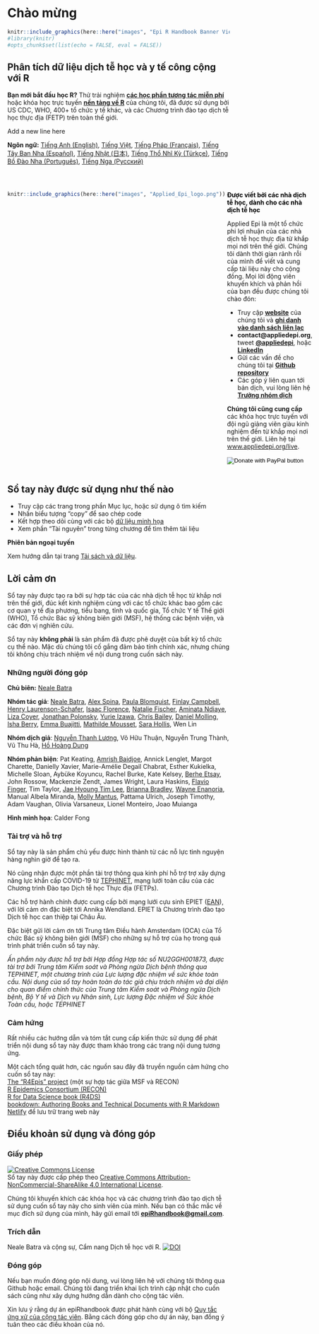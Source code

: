 # Chào mừng {.unnumbered}

```r
knitr::include_graphics(here::here("images", "Epi R Handbook Banner Vietnamese 1500x500.png"))
#library(knitr)
#opts_chunk$set(list(echo = FALSE, eval = FALSE))
```

<meta name="description" content="The Epi R Handbook is an R reference manual for applied epidemiology and public health.">

<meta http-equiv="Content-Type" content="text/html; charset=utf-8">

<!-- <span style="color: red;">**THIS IS A DRAFT.  REVIEWERS GIVE FEEDBACK AT THIS [LINK](https://forms.gle/4RNdRRLGx67xW9yq9)**.</span> -->

<!-- <span style="color: darkgreen;">**DO YOU LIKE THIS HANDBOOK? SHOULD SOMETHING BE CHANGED? PLEASE TELL US!**</span> -->

<!-- <form target="_blank" action="https://forms.gle/A5SnRVws7tPD15Js9"> -->

<!--     <input type="submit" value="FEEDBACK" /> -->

<!-- </form> -->

<!-- ======================================================= -->

<!-- ## An R reference manual for applied epidemiology and public health {.unnumbered} -->

<!-- <span style="color: brown;">**The Epi R Handbook is an R reference manual for applied epidemiology and public health.**</span> -->

<!-- ## About this handbook   -->

## Phân tích dữ liệu dịch tễ học và y tế công cộng với R {.unnumbered}



**Bạn mới bắt đầu học R?** Thử trải nghiệm **[các học phần tương tác miễn phí](https://www.appliedepi.org/tutorial/)** hoặc khóa học trực tuyến **[nền tảng về R](https://www.appliedepi.org/live/)** của chúng tôi, đã được sử dụng bởi US CDC, WHO, 400+ tổ chức y tế khác, và các Chương trình đào tạo dịch tễ học thực địa (FETP) trên toàn thế giới.

Add a new line here

**Ngôn ngữ:** [Tiếng Anh (English)](https://epirhandbook.com/en/), [Tiếng Việt](https://epirhandbook.com/vn/), [Tiếng Pháp (Français)](https://epirhandbook.com/fr), [Tiếng Tây Ban Nha (Español)](https://epirhandbook.com/es), [Tiếng Nhật (日本)](https://epirhandbook.com/jp), [Tiếng Thổ Nhĩ Kỳ (Türkçe)](https://epirhandbook.com/tr), [Tiếng Bồ Đào Nha (Português)](https://epirhandbook.com/pt),  [Tiếng Nga (Русский)](https://epirhandbook.com/ru)


<!-- * Use practical epi examples - cleaning case linelists, making transmission chains and epidemic curves, automated reports and dashboards, modeling incidence and making projections, demographic pyramids and rate standardization, record matching, outbreak detection, survey analysis, survival analysis, GIS basics, contact tracing, phylogenetic trees...   -->

<!-- **How is this different than other R books?**   -->

<!-- * It is community-driven - *written for epidemiologists by epidemiologists* in their spare time and leveraging experience in local, national, academic, and emergency settings   -->

<!-- Dual-column created based on the rmarkdown cookbook here: https://bookdown.org/yihui/rmarkdown-cookbook/multi-column.html -->

<br>

::: {style="display: flex;"}
<div>

```r
knitr::include_graphics(here::here("images", "Applied_Epi_logo.png"))
```

</div>

::: {.col data-latex="{0.05\\textwidth}"}
  <!-- an empty Div (with a white space), serving as
a column separator -->
:::

<div>

[**Được viết bởi các nhà dịch tễ học, dành cho các nhà dịch tễ học**]{style="color: black;"}

Applied Epi là một tổ chức phi lợi nhuận của các nhà dịch tễ học thực địa từ khắp mọi nơi trên thế giới. Chúng tôi dành thời gian rảnh rỗi của mình để viết và cung cấp tài liệu này cho cộng đồng. Mọi lời động viên khuyến khích và phản hồi của bạn đều được chúng tôi chào đón:

* Truy cập **[website](http://www.appliedepi.org)** của chúng tôi và **[ghi danh vào danh sách liên lạc](https://forms.gle/9awNd8syypTSYUsn7)**  
* **contact@appliedepi.org**, tweet **[\@appliedepi](https://twitter.com/appliedepi)**, hoặc **[LinkedIn](www.linkedin.com/company/appliedepi)**  
* Gửi các vấn đề cho chúng tôi tại **[Github repository](https://github.com/appliedepi/epiRhandbook_eng)**
* Các góp ý liên quan tới bản dịch, vui lòng liên hệ **[Trưởng nhóm dịch](mailto:luong.nguyen@appliedepi.com)**

**Chúng tôi cũng cung cấp** các khóa học trực tuyến với đội ngũ giảng viên giàu kinh nghiệm đến từ khắp mọi nơi trên thế giới. Liên hệ tại [www.appliedepi.org/live](www.appliedepi.org/live).


<form target="_blank" action="https://www.paypal.com/donate" method="post" target="_top">
<input type="hidden" name="hosted_button_id" value="YTEZELC8VBXV6" />
<input type="image" src="https://github.com/appliedepi/epiRhandbook_eng/raw/master/images/donate_button_long.png" border="0" name="submit" title="PayPal - The safer, easier way to pay online!" alt="Donate with PayPal button" />
<img alt="" border="0" src="https://www.paypal.com/en_US/i/scr/pixel.gif" />
</form>

</div>
:::



<!-- ======================================================= -->

## Sổ tay này được sử dụng như thế nào {.unnumbered}

-   Truy cập các trang trong phần Mục lục, hoặc sử dụng ô tìm kiếm
-   Nhấn biểu tượng "copy" để sao chép code\
-   Kết hợp theo dõi cùng với các bộ [dữ liệu minh họa](data_used.vn.qmd)\
-   Xem phần "Tài nguyên" trong từng chương để tìm thêm tài liệu

**Phiên bản ngoại tuyến**

Xem hướng dẫn tại trang [Tải sách và dữ liệu](data_used.vn.qmd).

<!-- ======================================================= -->

## Lời cảm ơn {.unnumbered}

Sổ tay này được tạo ra bởi sự hợp tác của các nhà dịch tễ học từ khắp nơi trên thế giới, đúc kết kinh nghiệm cùng với các tổ chức khác bao gồm các cơ quan y tế địa phương, tiểu bang, tỉnh và quốc gia, Tổ chức Y tế Thế giới (WHO), Tổ chức Bác sỹ không biên giới (MSF), hệ thống các bệnh viện, và các đơn vị nghiên cứu.

Sổ tay này **không phải** là sản phẩm đã được phê duyệt của bất kỳ tổ chức cụ thể nào. Mặc dù chúng tôi cố gắng đảm bảo tính chính xác, nhưng chúng tôi không chịu trách nhiệm về nội dung trong cuốn sách này.

### Những người đóng góp {.unnumbered}

**Chủ biên:** [Neale Batra](https://www.linkedin.com/in/neale-batra/)

**Nhóm tác giả**: [Neale Batra](https://www.linkedin.com/in/neale-batra/), [Alex Spina](https://github.com/aspina7), [Paula Blomquist](https://www.linkedin.com/in/paula-bianca-blomquist-53188186/), [Finlay Campbell](https://github.com/finlaycampbell), [Henry Laurenson-Schafer](https://github.com/henryls1), [Isaac Florence](www.Twitter.com/isaacatflorence), [Natalie Fischer](https://www.linkedin.com/in/nataliefischer211/), [Aminata Ndiaye](https://twitter.com/aminata_fadl), [Liza Coyer]( https://www.linkedin.com/in/liza-coyer-86022040/), [Jonathan Polonsky](https://twitter.com/jonny_polonsky), [Yurie Izawa](https://ch.linkedin.com/in/yurie-izawa-a1590319), [Chris Bailey](https://twitter.com/cbailey_58?lang=en), [Daniel Molling](https://www.linkedin.com/in/daniel-molling-4005716a/), [Isha Berry](https://twitter.com/ishaberry2), [Emma Buajitti](https://twitter.com/buajitti), [Mathilde Mousset](https://mathildemousset.wordpress.com/research/), [Sara Hollis](https://www.linkedin.com/in/saramhollis/), Wen Lin  

**Nhóm dịch giả**: [Nguyễn Thanh Lương](https://www.linkedin.com/in/ntluong95/), Võ Hữu Thuận, Nguyễn Trung Thành, Vũ Thu Hà, [Hồ Hoàng Dung](https://www.linkedin.com/in/dzunggg/)

**Nhóm phản biện**: Pat Keating, [Amrish Baidjoe](https://twitter.com/Ammer_B), Annick Lenglet, Margot Charette, Danielly Xavier, Marie-Amélie Degail Chabrat, Esther Kukielka, Michelle Sloan, Aybüke Koyuncu, Rachel Burke, Kate Kelsey, [Berhe Etsay](https://www.linkedin.com/in/berhe-etsay-5752b1154/), John Rossow, Mackenzie Zendt, James Wright, Laura Haskins, [Flavio Finger](ffinger.github.io), Tim Taylor, [Jae Hyoung Tim Lee](https://www.linkedin.com/in/jaehyoungtlee/), [Brianna Bradley](https://www.linkedin.com/in/brianna-bradley-bb8658155), [Wayne Enanoria](https://www.linkedin.com/in/wenanoria), Manual Albela Miranda, [Molly Mantus](https://www.linkedin.com/in/molly-mantus-174550150/), Pattama Ulrich, Joseph Timothy, Adam Vaughan, Olivia Varsaneux, Lionel Monteiro, Joao Muianga  

**Hình minh họa**: Calder Fong

<!-- **Editor-in-Chief:** Neale Batra  -->

<!-- **Project core team:** Neale Batra, Alex Spina, Amrish Baidjoe, Pat Keating, Henry Laurenson-Schafer, Finlay Campbell   -->

<!-- **Authors**: Neale Batra, Alex Spina, Paula Blomquist, Finlay Campbell, Henry Laurenson-Schafer, [Isaac Florence](www.Twitter.com/isaacatflorence), Natalie Fischer, Aminata Ndiaye, Liza Coyer, Jonathan Polonsky, Yurie Izawa, Chris Bailey, Daniel Molling, Isha Berry, Emma Buajitti, Mathilde Mousset, Sara Hollis, Wen Lin   -->

<!-- **Reviewers**: Pat Keating, Mathilde Mousset, Annick Lenglet, Margot Charette, Isha Berry, Paula Blomquist, Natalie Fischer, Daniely Xavier, Esther Kukielka, Michelle Sloan, Aybüke Koyuncu, Rachel Burke, Daniel Molling, Kate Kelsey, Berhe Etsay, John Rossow, Mackenzie Zendt, James Wright, Wayne Enanoria, Laura Haskins, Flavio Finger, Tim Taylor, Jae Hyoung Tim Lee, Brianna Bradley, Manual Albela Miranda, Molly Mantus, Priscilla Spencer, Pattama Ulrich, Joseph Timothy, Adam Vaughan, Olivia Varsaneux, Lionel Monteiro, Joao Muianga   -->

### Tài trợ và hỗ trợ {.unnumbered}

Sổ tay này là sản phẩm chủ yếu được hình thành từ các nỗ lực tình nguyện hàng nghìn giờ để tạo ra.

Nó cũng nhận được một phần tài trợ thông qua kinh phí hỗ trợ trợ xây dựng năng lực khẩn cấp COVID-19 từ [TEPHINET](https://www.tephinet.org/), mạng lưới toàn cầu của các Chương trình Đào tạo Dịch tễ học Thực địa (FETPs).

Các hỗ trợ hành chính được cung cấp bởi mạng lưới cựu sinh EPIET ([EAN](https://epietalumni.net/)), với lời cảm ơn đặc biệt tới Annika Wendland. EPIET là Chương trình đào tạo Dịch tễ học can thiệp tại Châu Âu.

Đặc biệt gửi lời cảm ơn tới Trung tâm Điều hành Amsterdam (OCA) của Tổ chức Bác sỹ không biên giới (MSF) cho những sự hỗ trợ của họ trong quá trình phát triển cuốn sổ tay này.

*Ấn phẩm này được hỗ trợ bởi Hợp đồng Hợp tác số NU2GGH001873, được tài trợ bởi Trung tâm Kiểm soát và Phòng ngừa Dịch bệnh thông qua TEPHINET, một chương trình của Lực lượng đặc nhiệm về sức khỏe toàn cầu. Nội dung của sổ tay hoàn toàn do tác giả chịu trách nhiệm và đại diện cho quan điểm chính thức của Trung tâm Kiểm soát và Phòng ngừa Dịch bệnh, Bộ Y tế và Dịch vụ Nhân sinh, Lực lượng Đặc nhiệm về Sức khỏe Toàn cầu, hoặc TEPHINET*

### Cảm hứng {.unnumbered}

Rất nhiều các hướng dẫn và tóm tắt cung cấp kiến thức sử dụng để phát triển nội dung sổ tay này được tham khảo trong các trang nội dung tương ứng.

Một cách tổng quát hơn, các nguồn sau đây đã truyền nguồn cảm hứng cho cuốn sổ tay này:\
[The "R4Epis" project](https://r4epis.netlify.app/) (một sự hợp tác giữa MSF và RECON)\
[R Epidemics Consortium (RECON)](https://www.repidemicsconsortium.org/)\
[R for Data Science book (R4DS)](https://r4ds.had.co.nz/)\
[bookdown: Authoring Books and Technical Documents with R Markdown](https://bookdown.org/yihui/bookdown/)\
[Netlify](https://www.netlify.com) để lưu trữ trang web này

<!-- ### Image credits {-}   -->

<!-- Images in logo from US CDC Public Health Image Library) include [2013 Yemen looking for mosquito breeding sites](https://phil.cdc.gov/Details.aspx?pid=19623), [Ebola virus](https://phil.cdc.gov/Details.aspx?pid=23186), and [Survey in Rajasthan](https://phil.cdc.gov/Details.aspx?pid=19838).   -->

## Điều khoản sử dụng và đóng góp {.unnumbered}

### Giấy phép {.unnumbered}

<a rel="license" href="http://creativecommons.org/licenses/by-nc-sa/4.0/"><img src="https://i.creativecommons.org/l/by-nc-sa/4.0/88x31.png" alt="Creative Commons License" style="border-width:0"/></a><br />Sổ tay này được cấp phép theo <a rel="license" href="http://creativecommons.org/licenses/by-nc-sa/4.0/">Creative Commons Attribution-NonCommercial-ShareAlike 4.0 International License</a>.

Chúng tôi khuyến khích các khóa học và các chương trình đào tạo dịch tễ sử dụng cuốn sổ tay này cho sinh viên của mình. Nếu bạn có thắc mắc về mục đích sử dụng của mình, hãy gửi email tới [**epiRhandbook\@gmail.com**](mailto:epiRhandbook@gmail.com){.email}.

### Trích dẫn {.unnumbered}

Neale Batra và cộng sự, Cẩm nang Dịch tễ học với R. <a rel="license" href="https://zenodo.org/badge/231610102.svg"><img src="https://zenodo.org/badge/231610102.svg" alt="DOI" style="border-width:0"/></a><br />

### Đóng góp {.unnumbered}

Nếu bạn muốn đóng góp nội dung, vui lòng liên hệ với chúng tôi thông qua Github hoặc email. Chúng tôi đang triển khai lịch trình cập nhật cho cuốn sách cũng như xây dựng hướng dẫn dành cho cộng tác viên.

Xin lưu ý rằng dự án epiRhandbook được phát hành cùng với bộ [Quy tắc ứng xử của cộng tác viên](https://contributor-covenant.org/version/2/0/CODE_OF_CONDUCT.html). Bằng cách đóng góp cho dự án này, bạn đồng ý tuân theo các điều khoản của nó.
